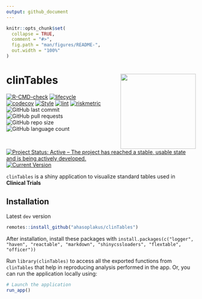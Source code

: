 ```yaml
---
output: github_document
---
```


<!-- README.md is generated from README.Rmd. Please edit that file -->

```r
knitr::opts_chunk$set(
  collapse = TRUE,
  comment = "#>",
  fig.path = "man/figures/README-",
  out.width = "100%"
)
```

# clinTables <img src="man/figures/logo.png" align="right" width="200" style="margin-left:50px;"/>

<!-- badges: start -->
[![R-CMD-check](https://github.com/ahasoplakus/clinTables/actions/workflows/R-CMD-check.yaml/badge.svg)](https://github.com/ahasoplakus/clinTables/actions/workflows/R-CMD-check.yaml)
[![lifecycle](https://img.shields.io/badge/lifecycle-maturing-blue.svg)](https://lifecycle.r-lib.org/articles/stages.html)
[![codecov](https://codecov.io/gh/ahasoplakus/clinTables/branch/devel/graph/badge.svg?token=G5URJVIVQM)](https://app.codecov.io/gh/ahasoplakus/clinTables)
[![Style](https://github.com/ahasoplakus/clinTables/actions/workflows/styler.yaml/badge.svg)](https://github.com/ahasoplakus/clinTables/actions/workflows/styler.yaml)
[![lint](https://github.com/ahasoplakus/clinTables/actions/workflows/lint.yaml/badge.svg)](https://github.com/ahasoplakus/clinTables/actions/workflows/lint.yaml)
[![riskmetric](https://img.shields.io/badge/riskmetric-0.48-olive)](https://pharmar.github.io/riskmetric/)
<!--![GitHub commit
activity](https://img.shields.io/github/commit-activity/m/ahasoplakus/clinTables) -->
![GitHub last
commit](https://img.shields.io/github/last-commit/ahasoplakus/clinTables)
![GitHub pull
requests](https://img.shields.io/github/issues-pr/ahasoplakus/clinTables)
![GitHub repo
size](https://img.shields.io/github/repo-size/ahasoplakus/clinTables)
![GitHub language
count](https://img.shields.io/github/languages/count/ahasoplakus/clinTables)
[![Project Status: Active – The project has reached a stable, usable
state and is being actively
developed.](https://www.repostatus.org/badges/latest/active.svg)](https://www.repostatus.org/#active)
[![Current
Version](https://img.shields.io/github/r-package/v/ahasoplakus/clinTables/main?color=purple&label=Development%20Version)](https://github.com/ahasoplakus/clinTables/tree/main)
<!-- badges: end -->

`clinTables` is a shiny application to visualize standard tables used in <b>Clinical Trials</b>

## Installation

Latest `dev` version

```r
remotes::install_github("ahasoplakus/clinTables")
```

<left>
After installation, install these packages with `install.packages(c("logger", "haven", "reactable", "markdown", "shinycssloaders", "flextable", "officer"))`
</left>

Run `library(clinTables)` to access all the exported functions from `clinTables` that help in reproducing analysis performed in the app. Or, you can run the application locally using:

```r
# Launch the application
run_app()
```
